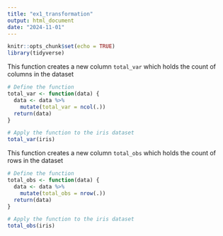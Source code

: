 ```yaml
---
title: "ex1_transformation"
output: html_document
date: "2024-11-01"
---
```


```r
knitr::opts_chunk$set(echo = TRUE)
library(tidyverse)
```

This function creates a new column `total_var` which holds the count of columns in the dataset

```r
# Define the function
total_var <- function(data) {
  data <- data %>% 
    mutate(total_var = ncol(.))
  return(data)
}

# Apply the function to the iris dataset 
total_var(iris)
```

This function creates a new column `total_obs` which holds the count of rows in the dataset

```r
# Define the function
total_obs <- function(data) {
  data <- data %>% 
    mutate(total_obs = nrow(.))
  return(data)
}

# Apply the function to the iris dataset 
total_obs(iris)
```


